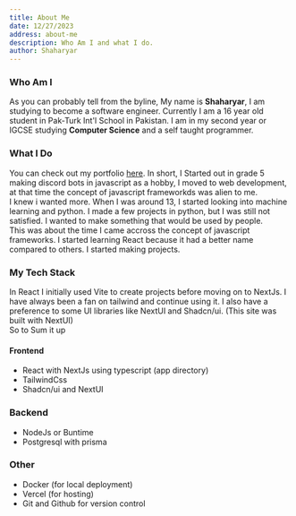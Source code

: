 ```yaml
---
title: About Me
date: 12/27/2023
address: about-me
description: Who Am I and what I do.
author: Shaharyar
---
```


### Who Am I

As you can probably tell from the byline, My name is **Shaharyar**, I am studying to become a software engineer.
Currently I am a 16 year old student in Pak-Turk Int'l School in Pakistan. I am in my second year or IGCSE studying **Computer Science** and a self taught programmer.

### What I Do

You can check out my portfolio [here](https://shaharyar-dev.engineer). In short, I Started out in grade 5 making discord bots in javascript as a hobby, I moved to web development, at that time the concept of javascript frameworkds was alien to me. <br/>
I knew i wanted more. When I was around 13, I started looking into machine learning and python. I made a few projects in python, but I was still not satisfied. I wanted to make something that would be used by people. <br/>
This was about the time I came accross the concept of javascript frameworks. I started learning React because it had a better name compared to others. I started making projects.

### My Tech Stack

In React I initially used Vite to create projects before moving on to NextJs. I have always been a fan on tailwind and continue using it. I also have a preference to some UI libraries like NextUI and Shadcn/ui. <span>(This site was built with NextUI)</span> <br/>
So to Sum it up
#### Frontend
- React with NextJs using typescript <span>(app directory)</span>
- TailwindCss
- Shadcn/ui and NextUI

### Backend
- NodeJs or Buntime
- Postgresql with prisma

### Other
- Docker <span>(for local deployment)</span>
- Vercel <span>(for hosting)</span>
- Git and Github <span>for version control</span>
